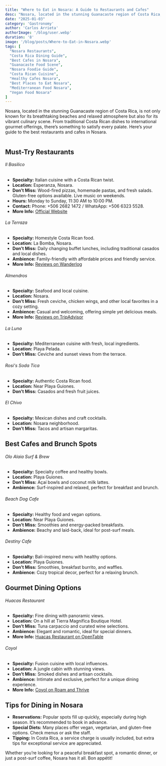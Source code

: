```yaml
---
title: "Where to Eat in Nosara: A Guide to Restaurants and Cafes"
desc: "Nosara, located in the stunning Guanacaste region of Costa Rica, is not only known for its breathtaking beaches and relaxed atmosphere but also for its vibrant culinary scene."
date: "2025-01-03"
category: 'Gastronomy'
author: 'Carlos Arrieta'
authorImage: '/blog/user.webp'
duration: '8'
image: '/blog/posts/Where-to-Eat-in-Nosara.webp'
tags: [
  "Nosara Restaurants", 
  "Costa Rica Dining Guide", 
  "Best Cafes in Nosara", 
  "Guanacaste Food Scene", 
  "Nosara Foodie Guide", 
  "Costa Rican Cuisine", 
  "Healthy Cafes Nosara", 
  "Best Places to Eat Nosara", 
  "Mediterranean Food Nosara", 
  "Vegan Food Nosara"
]
---
```


Nosara, located in the stunning Guanacaste region of Costa Rica, is not only known for its breathtaking beaches and relaxed atmosphere but also for its vibrant culinary scene. From traditional Costa Rican dishes to international gourmet offerings, there’s something to satisfy every palate. Here’s your guide to the best restaurants and cafes in Nosara.

<Image src="/blog/posts/Where-to-Eat-in-Nosara.webp" alt="" width={800} height={800} />

## Must-Try Restaurants

###### Il Basilico
- **Specialty:** Italian cuisine with a Costa Rican twist.
- **Location:** Esperanza, Nosara.
- **Don’t Miss:** Wood-fired pizzas, homemade pastas, and fresh salads. Gluten-free options available. Live music on weekends.
- **Hours:** Monday to Sunday, 11:30 AM to 10:00 PM.
- **Contact:** Phone: +506 2682 1472 / WhatsApp: +506 6323 5528.
- **More Info:** [Official Website](https://www.ilbasiliconosara.com/)

###### La Terraza
- **Specialty:** Homestyle Costa Rican food.
- **Location:** La Bomba, Nosara.
- **Don’t Miss:** Daily changing buffet lunches, including traditional casados and local dishes.
- **Ambience:** Family-friendly with affordable prices and friendly service.
- **More Info:** [Reviews on Wanderlog](https://wanderlog.com/place/details/10988013/bar--restaurante-la-terraza-nosara)

###### Almendros
- **Specialty:** Seafood and local cuisine.
- **Location:** Nosara.
- **Don’t Miss:** Fresh ceviche, chicken wings, and other local favorites in a cozy setting.
- **Ambience:** Casual and welcoming, offering simple yet delicious meals.
- **More Info:** [Reviews on TripAdvisor](https://www.tripadvisor.com/Restaurant_Review-g656474-d15838392-Reviews-Almendros-Nosara_Province_of_Guanacaste.html)

###### La Luna
- **Specialty:** Mediterranean cuisine with fresh, local ingredients.
- **Location:** Playa Pelada.
- **Don’t Miss:** Ceviche and sunset views from the terrace.

###### Rosi's Soda Tica
- **Specialty:** Authentic Costa Rican food.
- **Location:** Near Playa Guiones.
- **Don’t Miss:** Casados and fresh fruit juices.

###### El Chivo
- **Specialty:** Mexican dishes and craft cocktails.
- **Location:** Nosara neighborhood.
- **Don’t Miss:** Tacos and artisan margaritas.

## Best Cafes and Brunch Spots

###### Olo Alaia Surf & Brew
- **Specialty:** Specialty coffee and healthy bowls.
- **Location:** Playa Guiones.
- **Don’t Miss:** Açaí bowls and coconut milk lattes.
- **Ambience:** Surf-inspired and relaxed, perfect for breakfast and brunch.

###### Beach Dog Cafe
- **Specialty:** Healthy food and vegan options.
- **Location:** Near Playa Guiones.
- **Don’t Miss:** Smoothies and energy-packed breakfasts.
- **Ambience:** Beachy and laid-back, ideal for post-surf meals.

###### Destiny Cafe
- **Specialty:** Bali-inspired menu with healthy options.
- **Location:** Playa Guiones.
- **Don’t Miss:** Smoothies, breakfast burrito, and waffles.
- **Ambience:** Cozy tropical decor, perfect for a relaxing brunch.

## Gourmet Dining Options

###### Huacas Restaurant
- **Specialty:** Fine dining with panoramic views.
- **Location:** On a hill at Tierra Magnifica Boutique Hotel.
- **Don’t Miss:** Tuna carpaccio and curated wine selections.
- **Ambience:** Elegant and romantic, ideal for special dinners.
- **More Info:** [Huacas Restaurant on OpenTable](https://www.opentable.com/r/huacas-restaurant-nosara)

###### Coyol
- **Specialty:** Fusion cuisine with local influences.
- **Location:** A jungle cabin with stunning views.
- **Don’t Miss:** Smoked dishes and artisan cocktails.
- **Ambience:** Intimate and exclusive, perfect for a unique dining experience.
- **More Info:** [Coyol on Roam and Thrive](https://roamandthrive.com/best-restaurants-in-nosara/)

## Tips for Dining in Nosara

- **Reservations:** Popular spots fill up quickly, especially during high season. It’s recommended to book in advance.
- **Special Diets:** Many places offer vegan, vegetarian, and gluten-free options. Check menus or ask the staff.
- **Tipping:** In Costa Rica, a service charge is usually included, but extra tips for exceptional service are appreciated.

Whether you’re looking for a peaceful breakfast spot, a romantic dinner, or just a post-surf coffee, Nosara has it all. Bon appétit!

